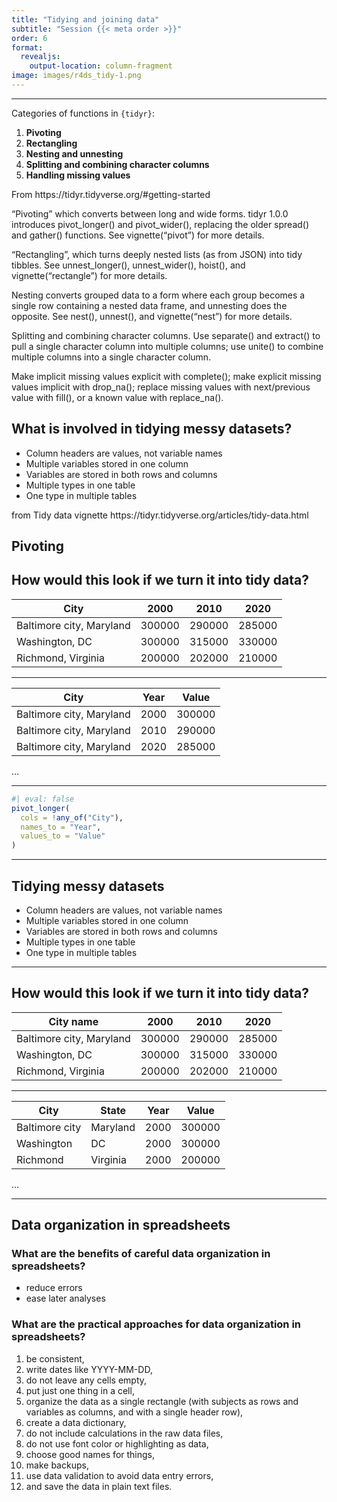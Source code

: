 ```yaml
---
title: "Tidying and joining data"
subtitle: "Session {{< meta order >}}"
order: 6
format: 
  revealjs:
    output-location: column-fragment
image: images/r4ds_tidy-1.png
---
```


------------------------------------------------------------------------

Categories of functions in `{tidyr}`:

1.  **Pivoting**
2.  **Rectangling**
3.  **Nesting and unnesting**
4.  **Splitting and combining character columns**
5.  **Handling missing values**

::: notes
From https://tidyr.tidyverse.org/#getting-started

"Pivoting" which converts between long and wide forms. tidyr 1.0.0 introduces pivot_longer() and pivot_wider(), replacing the older spread() and gather() functions. See vignette("pivot") for more details.

"Rectangling", which turns deeply nested lists (as from JSON) into tidy tibbles. See unnest_longer(), unnest_wider(), hoist(), and vignette("rectangle") for more details.

Nesting converts grouped data to a form where each group becomes a single row containing a nested data frame, and unnesting does the opposite. See nest(), unnest(), and vignette("nest") for more details.

Splitting and combining character columns. Use separate() and extract() to pull a single character column into multiple columns; use unite() to combine multiple columns into a single character column.

Make implicit missing values explicit with complete(); make explicit missing values implicit with drop_na(); replace missing values with next/previous value with fill(), or a known value with replace_na().
:::

## What is involved in tidying messy datasets?

-   Column headers are values, not variable names
-   Multiple variables stored in one column
-   Variables are stored in both rows and columns
-   Multiple types in one table
-   One type in multiple tables

::: notes
from Tidy data vignette https://tidyr.tidyverse.org/articles/tidy-data.html
:::

## Pivoting

## How would this look if we turn it into tidy data?

| City                | 2000   | 2010   | 2020   |
|--------------------------|--------|--------|--------|
| Baltimore city, Maryland | 300000 | 290000 | 285000 |
| Washington, DC           | 300000 | 315000 | 330000 |
| Richmond, Virginia       | 200000 | 202000 | 210000 |

------------------------------------------------------------------------

| City                | Year | Value  |
|--------------------------|------|--------|
| Baltimore city, Maryland | 2000 | 300000 |
| Baltimore city, Maryland | 2010 | 290000 |
| Baltimore city, Maryland | 2020 | 285000 |

...

------------------------------------------------------------------------

```r
#| eval: false
pivot_longer(
  cols = !any_of("City"),
  names_to = "Year",
  values_to = "Value"
)
```

------------------------------------------------------------------------

## Tidying messy datasets

-   Column headers are values, not variable names
-   Multiple variables stored in one column
-   Variables are stored in both rows and columns
-   Multiple types in one table
-   One type in multiple tables

------------------------------------------------------------------------

## How would this look if we turn it into tidy data?

| City name                | 2000   | 2010   | 2020   |
|--------------------------|--------|--------|--------|
| Baltimore city, Maryland | 300000 | 290000 | 285000 |
| Washington, DC           | 300000 | 315000 | 330000 |
| Richmond, Virginia       | 200000 | 202000 | 210000 |

------------------------------------------------------------------------

| City           | State    | Year | Value  |
|----------------|----------|------|--------|
| Baltimore city | Maryland | 2000 | 300000 |
| Washington     | DC       | 2000 | 300000 |
| Richmond       | Virginia | 2000 | 200000 |

...

------------------------------------------------------------------------

## Data organization in spreadsheets

### What are the benefits of careful data organization in spreadsheets?

- reduce errors
- ease later analyses

### What are the practical approaches for data organization in spreadsheets?

1. be consistent,
2. write dates like YYYY-MM-DD,
3. do not leave any cells empty, 
4. put just one thing in a cell,
5. organize the data as a single rectangle (with subjects as rows and variables as columns, and with a single header row),
6. create a data dictionary,
7. do not include calculations in the raw data files,
8. do not use font color or highlighting as data,
9. choose good names for things,
10. make backups, 
11. use data validation to avoid data entry errors,
12. and save the data in plain text files.
